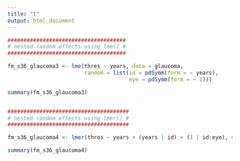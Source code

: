 ```yaml
---
title: "t"
output: html_document
---
```


```r
#####################################
# nested random effects using lme() #
#####################################

fm_s36_glaucoma3 <- lme(thres ~ years, data = glaucoma,
                        random = list(id = pdSymm(form = ~ years), 
                                      eye = pdSymm(form = ~ 1)))

summary(fm_s36_glaucoma3)


######################################
# nested random effects using lmer() #
######################################

fm_s36_glaucoma4 <- lmer(thres ~ years + (years | id) + (1 | id:eye), data = glaucoma)

summary(fm_s36_glaucoma4)
```

